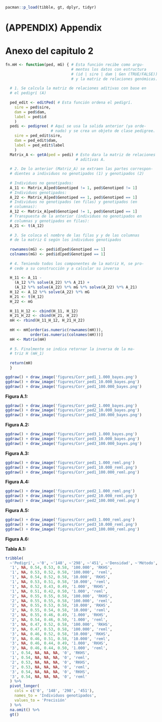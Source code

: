 ```r

pacman::p_load(tibble, gt, dplyr, tidyr)
```

# (APPENDIX) Appendix {-}

# Anexo del capitulo 2

```r

fn.mH <- function(ped, mG) { # Esta función recibe como argu-
                             # mentos los datos con estructura 
                             # (id | sire | dam | Gen (TRUE/FALSE)) 
                             # y la matriz de relaciones genómicas.
  
  # 1. Se calcula la matriz de relaciones aditivas con base en 
  # el pedigrí (A)
  
  ped_edit <- editPed( # Esta función ordena el pedigrí.
    sire = ped$sire,
    dam = ped$dam,
    label = ped$id
    )
  pedi <- pedigree( # Aquí se usa la salida anterior (ya orde-
                    # nado) y se crea un objeto de clase pedigree.
    sire = ped_edit$sire,
    dam = ped_edit$dam,
    label = ped_edit$label
    )
  Matrix_A <- getA(ped = pedi) # Esto dara la matriz de relaciones
                               # aditivas A.
 
  # 2. De lo anterior (Matriz_A) se extraen las partes correspon-
  # dientes a individuos no genotipados (1) y genotipados (2)
  
  # Individuos no genotipados:
  A_11 <- Matrix_A[ped$Genotiped != 1, ped$Genotiped != 1]
  # Individuos genotipados:
  A_22 <- Matrix_A[ped$Genotiped == 1, ped$Genotiped == 1]
  # Individuos no genotipados (en filas) y genotipados (en 
  # columnas):
  A_12 <- Matrix_A[ped$Genotiped != 1, ped$Genotiped == 1]
  # Transpuesta de la anterior (individuos no genotipados en 
  # columnas y genotipados en filas):
  A_21 <- t(A_12)
  
  # 3. Se coloca el nombre de las filas y y de las columnas 
  # de la matriz G según los individuos genotipados
  
  rownames(mG) <- ped$id[ped$Genotiped == 1]
  colnames(mG) <- ped$id[ped$Genotiped == 1]
  
  # 4. Teniendo todos los componentes de la matriz H, se pro-
  # cede a su construcción y a calcular su inversa
  
  H_11 <- A_11 - 
    (A_12 %*% solve(A_22) %*% A_21) + 
    (A_12 %*% solve(A_22) %*% mG %*% solve(A_22) %*% A_21)
  H_12 <- A_12 %*% solve(A_22) %*% mG
  H_21 <- t(H_12)
  H_22 <- mG
  
  H_11_H_12 <- cbind(H_11, H_12)
  H_21_H_22 <- cbind(H_21, H_22)
  mH <- rbind(H_11_H_12, H_21_H_22)
  
  mH <- mH[order(as.numeric(rownames(mH))), 
           order(as.numeric(colnames(mH)))]
  mH <- Matrix(mH)
  
  # 5. Finalmente se indica retornar la inversa de la ma-
  # triz H (mH_1)
  
  return(mH)
  }
```



```r

ggdraw() + draw_image('figures/Corr_ped1_1.000_bayes.png')
ggdraw() + draw_image('figures/Corr_ped1_10.000_bayes.png')
ggdraw() + draw_image('figures/Corr_ped1_100.000_bayes.png')
```

::: {.center data-latex=""}
__Figura A.1:__ 
:::

```r

ggdraw() + draw_image('figures/Corr_ped2_1.000_bayes.png')
ggdraw() + draw_image('figures/Corr_ped2_10.000_bayes.png')
ggdraw() + draw_image('figures/Corr_ped2_100.000_bayes.png')
```

::: {.center data-latex=""}
__Figura A.2:__ 
:::

```r

ggdraw() + draw_image('figures/Corr_ped3_1.000_bayes.png')
ggdraw() + draw_image('figures/Corr_ped3_10.000_bayes.png')
ggdraw() + draw_image('figures/Corr_ped3_100.000_bayes.png')
```

::: {.center data-latex=""}
__Figura A.3:__ 
:::

```r

ggdraw() + draw_image('figures/Corr_ped1_1.000_reml.png')
ggdraw() + draw_image('figures/Corr_ped1_10.000_reml.png')
ggdraw() + draw_image('figures/Corr_ped1_100.000_reml.png')
```

::: {.center data-latex=""}
__Figura A.4:__ 
:::

```r

ggdraw() + draw_image('figures/Corr_ped2_1.000_reml.png')
ggdraw() + draw_image('figures/Corr_ped2_10.000_reml.png')
ggdraw() + draw_image('figures/Corr_ped2_100.000_reml.png')
```

::: {.center data-latex=""}
__Figura A.5:__ 
:::

```r

ggdraw() + draw_image('figures/Corr_ped3_1.000_reml.png')
ggdraw() + draw_image('figures/Corr_ped3_10.000_reml.png')
ggdraw() + draw_image('figures/Corr_ped3_100.000_reml.png')
```

::: {.center data-latex=""}
__Figura A.6:__ 
:::

::: {.center data-latex=""}
__Tabla A.1:__ 
:::

```r

tribble(
  ~'Pedigrí', ~'0', ~'148', ~'298', ~'451', ~'Densidad', ~'Método',
  '1', NA, 0.54, 0.53, 0.58, '100.000', 'RKHS',
  '1', NA, 0.53, 0.52, 0.58, '100.000', 'reml',
  '1', NA, 0.54, 0.52, 0.58, '10.000', 'RKHS',
  '1', NA, 0.53, 0.51, 0.58, '10.000', 'reml',
  '1', NA, 0.52, 0.43, 0.49, '1.000', 'RKHS',
  '1', NA, 0.51, 0.42, 0.50, '1.000', 'reml',
  '2', NA, 0.55, 0.55, 0.58, '100.000', 'RKHS',
  '2', NA, 0.55, 0.55, 0.58, '100.000', 'reml',
  '2', NA, 0.55, 0.53, 0.58, '10.000', 'RKHS',
  '2', NA, 0.55, 0.54, 0.58, '10.000', 'reml',
  '2', NA, 0.55, 0.46, 0.49, '1.000', 'RKHS',
  '2', NA, 0.54, 0.46, 0.50, '1.000', 'reml',
  '3', NA, 0.47, 0.52, 0.58, '100.000', 'RKHS',
  '3', NA, 0.47, 0.53, 0.58, '100.000', 'reml',
  '3', NA, 0.46, 0.52, 0.58, '10.000', 'RKHS',
  '3', NA, 0.46, 0.51, 0.58, '10.000', 'reml',
  '3', NA, 0.46, 0.44, 0.49, '1.000', 'RKHS',
  '3', NA, 0.46, 0.44, 0.50, '1.000', 'reml',
  '1', 0.54, NA, NA, NA, '0', 'RKHS',
  '1', 0.54, NA, NA, NA, '0', 'reml',
  '2', 0.53, NA, NA, NA, '0', 'RKHS',
  '2', 0.53, NA, NA, NA, '0', 'reml',
  '3', 0.54, NA, NA, NA, '0', 'RKHS',
  '3', 0.54, NA, NA, NA, '0', 'reml'
  ) %>%
  pivot_longer(
    cols = c('0', '148', '298', '451'),
    names_to = 'Individuos genotipados',
    values_to = 'Precisión'
  ) %>%
  na.omit() %>%
  gt()
```
